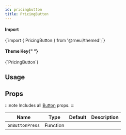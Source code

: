 ```yaml
---
id: pricingbutton
title: PricingButton
---
```



<IconsStyle />

<div class="row inline-flex-center">
  <div class="col col--3">
    <h4>Import</h4>
  </div>
  <div class="col col--9">
    <CodeBlock>{`import { PricingButton } from '@rneui/themed';`}</CodeBlock>
  </div>
  <div class="col col--3">
    <h4>
      Theme Key{" "}
      <a href="../customizing#using-themeprovider">
        <BiInfoCircle />
      </a>
    </h4>
  </div>
  <div class="col col--9">
    <CodeBlock>{`PricingButton`}</CodeBlock>
  </div>
</div>

## Usage

## Props

:::note
Includes all [Button](button#props) props.
:::

<div class='table-responsive'>

| Name            | Type     | Default | Description |
| --------------- | -------- | ------- | ----------- |
| `onButtonPress` | Function |         |             |

</div>
